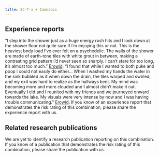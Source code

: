 ---
title: 2C-T-x + Cannabis
---

## Experience reports

“I step into the shower just as a huge energy rush hits and I look down at the shower floor not quite sure if I’m enjoying this or not. This is the heaviest body load I’ve ever felt on a psychedelic. The walls of the shower are made of earth-tone tiles with white grout in between, making a contrasting grid pattern I’d never seen so sharply. I can’t stare for too long, it’s almost too much.” [Erowid](https://www.erowid.org/experiences/exp.php?ID=30604).
“I found that while I wanted to both puke and poop I could not easily do either… When I washed my hands the water in the sink bubbled as it when down the drain, the tiles warped and swirled, and my exit was hard to realize as the hallways bent. My mind was becoming more and more clouded and I almost didn’t make it out. Eventually I did and I reunited with my friends and we journeyed onward towards the lake. My visuals were very intense by now and I was having trouble communicating.” [Erowid](https://www.erowid.org/experiences/exp.php?ID=94130).
If you know of an experience report that demonstrates the risk rating of this combination, please share the experience report with us.

## Related research publications

We are yet to identify a research publication reporting on this combination. If you know of a publication that demonstrates the risk rating of this combination, please share the publication with us.


